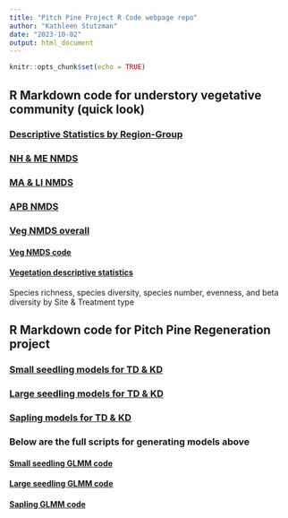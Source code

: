 ```yaml
---
title: "Pitch Pine Project R Code webpage repo"
author: "Kathleen Stutzman"
date: "2023-10-02"
output: html_document
---
```


```r
knitr::opts_chunk$set(echo = TRUE)
```

## R Markdown code for understory vegetative community (quick look)

### [Descriptive Statistics by Region-Group](Markdown/VegDS_Region.Group.html)

### [NH & ME NMDS](Markdown/Veg_NH.ME.html)

### [MA & LI NMDS](Markdown/Veg_MA.LI.html)

### [APB NMDS](Markdown/Veg_APB.html)

### [Veg NMDS overall](Markdown/vegNMDS_TDKD.html)

#### [Veg NMDS code](veg_NMDS.html)

#### [Vegetation descriptive statistics](Markdown/Veg_DS_bySite.html) 
Species richness, species diversity, species number, evenness, and beta diversity by Site & Treatment type


## R Markdown code for Pitch Pine Regeneration project

### [Small seedling models for TD & KD](Markdown/SS_Models_TDKD.html)

### [Large seedling models for TD & KD](Markdown/LS_Models_TDKD.html)

### [Sapling models for TD & KD](Markdown/SA_Models_TDKD.html)


### Below are the full scripts for generating models above

#### [Small seedling GLMM code](Markdown/SS_LR.html)

#### [Large seedling GLMM code](Markdown/LS_LR.html)

#### [Sapling GLMM code](Markdown/SA_LR.html)









